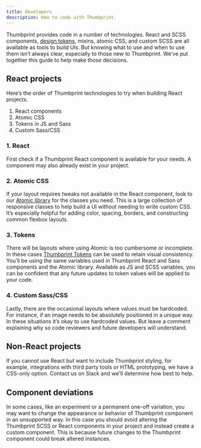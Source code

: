 ```yaml
---
title: Developers
description: How to code with Thumbprint.
---
```


Thumbprint provides code in a number of technologies. React and SCSS components, [design tokens](https://medium.com/eightshapes-llc/tokens-in-design-systems-25dd82d58421), mixins, atomic CSS, and custom SCSS are all available as tools to build UIs. But knowing what to use and when to use them isn’t always clear, especially to those new to Thumbprint. We’ve put together this guide to help make those decisions.

## React projects

Here’s the order of Thumbprint technologies to try when building React projects.

1. React components
2. Atomic CSS
3. Tokens in JS and Sass
4. Custom Sass/CSS

### 1. React

First check if a Thumbprint React component is available for your needs. A component may also already exist in your project.

### 2. Atomic CSS

If your layout requires tweaks not available in the React component, look to our [Atomic library](/atomic/usage/) for the classes you need. This is a large collection of responsive classes to help build a UI without needing to write custom CSS. It’s especially helpful for adding color, spacing, borders, and constructing common flexbox layouts.

### 3. Tokens

There will be layouts where using Atomic is too cumbersome or incomplete. In these cases [Thumbprint Tokens](/tokens/) can be used to retain visual consistency. You’ll be using the same variables used in Thumbprint React and Sass components and the Atomic library. Available as JS and SCSS variables, you can be confident that any future updates to token values will be applied to your code.

### 4. Custom Sass/CSS

Lastly, there are the occasional layouts where values must be hardcoded. For instance, if an image needs to be absolutely positioned in a unique way. In these situations it’s okay to use hardcoded values. But leave a comment explaining why so code reviewers and future developers will understand.

## Non-React projects

If you cannot use React but want to include Thumbprint styling, for example, integrations with third party tools or HTML prototyping, we have a CSS-only option. Contact us on Slack and we'll determine how best to help.

## Component deviations

In some cases, like an experiment or a permanent one-off variation, you may want to change the appearance or behavior of Thumbprint component in an unsupported way. In this case you should avoid altering the Thumbprint SCSS or React components in your project and instead create a custom component. This is because future changes to the Thumbprint component could break altered instances.
